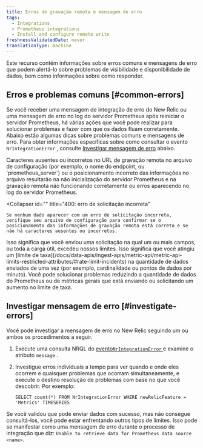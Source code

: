 ```yaml
---
title: Erros de gravação remota e mensagem de erro
tags:
  - Integrations
  - Prometheus integrations
  - Install and configure remote write
freshnessValidatedDate: never
translationType: machine
---
```


Este recurso contém informações sobre erros comuns e mensagens de erro que podem alertá-lo sobre problemas de visibilidade e disponibilidade de dados, bem como informações sobre como responder.

## Erros e problemas comuns [#common-errors]

Se você receber uma mensagem de integração de erro do New Relic ou uma mensagem de erro no log do servidor Prometheus após reiniciar o servidor Prometheus, há várias ações que você pode realizar para solucionar problemas e fazer com que os dados fluam corretamente. Abaixo estão algumas dicas sobre problemas comuns e mensagens de erro. Para obter informações específicas sobre como consultar o evento `NrIntegrationError` , consulte [Investigar mensagem de erro](#investigate-errors) abaixo.

<CollapserGroup>
  <Collapser
    id=""
    title="Erros de configuração"
  >
    Caracteres ausentes ou incorretos no URL de gravação remota no arquivo de configuração (por exemplo, o nome do endpoint, <InlinePopover type="licenseKey"/>ou `prometheus_server`) ou o posicionamento incorreto das informações no arquivo resultarão na não inicialização do servidor Prometheus e na gravação remota não funcionando corretamente ou erros aparecendo no log do servidor Prometheus.
  </Collapser>

  <Collapser
    id=""
    title="400: erro de solicitação incorreta"
  >
    Se nenhum dado aparecer com um erro de solicitação incorreta, verifique seu arquivo de configuração para confirmar se o posicionamento das informações de gravação remota está correto e se não há caracteres ausentes ou incorretos.
  </Collapser>

  <Collapser title="413: erro de entidade de solicitação muito grande">
    Isso significa que você enviou uma solicitação na qual um ou mais campos, ou toda a carga útil, excedeu nossos limites.
  </Collapser>

  <Collapser title="429: erro de limite de taxa">
    Isso significa que você atingiu um [limite de taxa](/docs/data-apis/ingest-apis/metric-api/metric-api-limits-restricted-attributes/#rate-limit-incidents) na quantidade de dados enviados de uma vez (por exemplo, cardinalidade ou pontos de dados por minuto). Você pode solucionar problemas reduzindo a quantidade de dados do Prometheus ou de métricas gerais que está enviando ou solicitando um aumento no limite de taxa.
  </Collapser>
</CollapserGroup>

## Investigar mensagem de erro [#investigate-errors]

Você pode investigar a mensagem de erro no New Relic seguindo um ou ambos os procedimentos a seguir.

1. Execute uma consulta NRQL do [evento`NrIntegrationError` ](/docs/telemetry-data-platform/manage-data/nrintegrationerror)e examine o atributo `message` .

2. Investigue erros individuais a tempo para ver quando e onde eles ocorrem e quaisquer problemas que ocorram simultaneamente, e execute o destino resolução de problemas com base no que você descobrir. Por exemplo:

   ```
   SELECT count(*) FROM NrIntegrationError WHERE newRelicFeature = 'Metrics' TIMESERIES
   ```

Se você validou que pode enviar dados com sucesso, mas não consegue consultá-los, você pode estar enfrentando outros tipos de limites. Isso pode se manifestar como uma mensagem de erro durante o processo de integração que diz: `Unable to retrieve data for Prometheus data source <name>`.